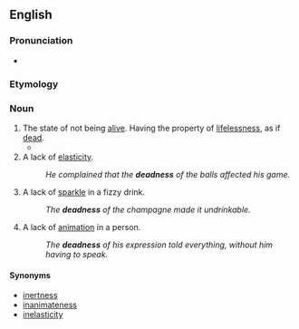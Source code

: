 ==English==

===Pronunciation===
* {{IPA|en|/ˈdɛdnəs/}}

===Etymology===
{{suffix|en|dead|ness}}

===Noun===
{{en-noun|-|es}}

# The state of not being [[alive]]. Having the property of [[lifelessness]], as if [[dead]].
#* {{quote-text|en|year=1840|author=John Wesley|title=The Works of the Reverend John Wesley, A.M|page=334|passage=O may it be my constant care to watch and pray; the neglect of which was the chief cause of my former '''deadness'''.}}
# A lack of [[elasticity]].
#: ''He complained that the '''deadness''' of the balls affected his game.''
# A lack of [[sparkle]] in a fizzy drink.
#: ''The '''deadness''' of the champagne made it undrinkable.''
# A lack of [[animation]] in a person.
#: ''The '''deadness''' of his expression told everything, without him having to speak.''

====Synonyms====
{{checksense|en}}
* [[inertness]]
* [[inanimateness]]
* [[inelasticity]]